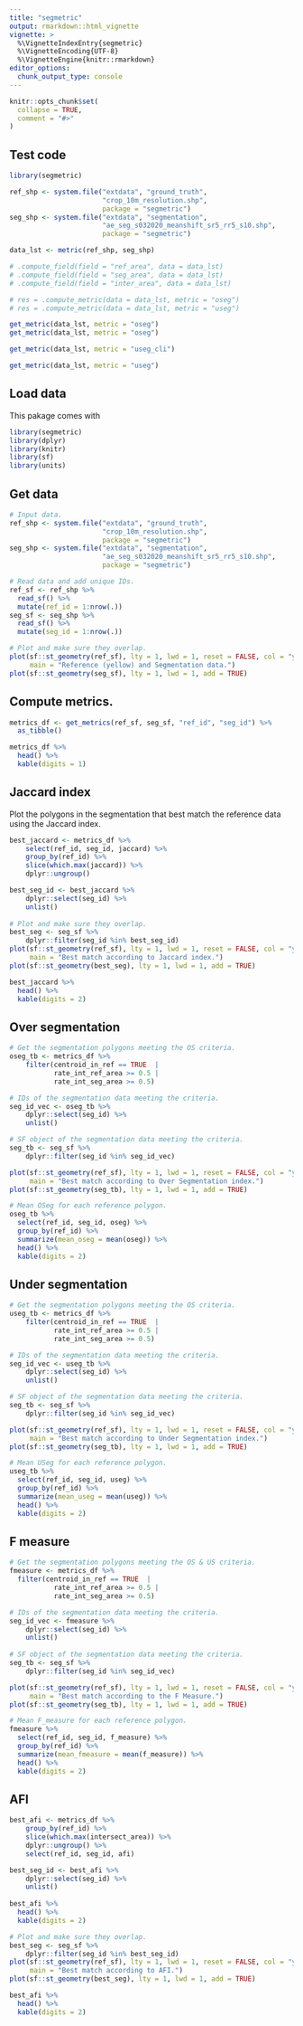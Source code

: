 ```yaml
---
title: "segmetric"
output: rmarkdown::html_vignette
vignette: >
  %\VignetteIndexEntry{segmetric}
  %\VignetteEncoding{UTF-8}
  %\VignetteEngine{knitr::rmarkdown}
editor_options: 
  chunk_output_type: console
---
```


```r
knitr::opts_chunk$set(
  collapse = TRUE,
  comment = "#>"
)
```

## Test code

```r
library(segmetric)

ref_shp <- system.file("extdata", "ground_truth", 
                       "crop_10m_resolution.shp", 
                       package = "segmetric")
seg_shp <- system.file("extdata", "segmentation", 
                       "ae_seg_s032020_meanshift_sr5_rr5_s10.shp",
                       package = "segmetric")

data_lst <- metric(ref_shp, seg_shp)

# .compute_field(field = "ref_area", data = data_lst)
# .compute_field(field = "seg_area", data = data_lst)
# .compute_field(field = "inter_area", data = data_lst)

# res = .compute_metric(data = data_lst, metric = "oseg")
# res = .compute_metric(data = data_lst, metric = "useg")

get_metric(data_lst, metric = "oseg")
get_metric(data_lst, metric = "oseg")

get_metric(data_lst, metric = "useg_cli")

get_metric(data_lst, metric = "useg")
```




## Load data

This pakage comes with 

```r

library(segmetric)
library(dplyr)
library(knitr)
library(sf)
library(units)

```

## Get data 

```r

# Input data.
ref_shp <- system.file("extdata", "ground_truth", 
                       "crop_10m_resolution.shp", 
                       package = "segmetric")
seg_shp <- system.file("extdata", "segmentation", 
                       "ae_seg_s032020_meanshift_sr5_rr5_s10.shp",
                       package = "segmetric")

# Read data and add unique IDs.
ref_sf <- ref_shp %>%
  read_sf() %>%
  mutate(ref_id = 1:nrow(.))
seg_sf <- seg_shp %>%
  read_sf() %>%
  mutate(seg_id = 1:nrow(.))

# Plot and make sure they overlap.
plot(sf::st_geometry(ref_sf), lty = 1, lwd = 1, reset = FALSE, col = "yellow",
     main = "Reference (yellow) and Segmentation data.")
plot(sf::st_geometry(seg_sf), lty = 1, lwd = 1, add = TRUE)

```



## Compute metrics.

```r

metrics_df <- get_metrics(ref_sf, seg_sf, "ref_id", "seg_id") %>%
  as_tibble()

metrics_df %>%
  head() %>%
  kable(digits = 1)

```



## Jaccard index 

Plot the polygons in the segmentation that best match the reference data using
the Jaccard index.

```r

best_jaccard <- metrics_df %>%
    select(ref_id, seg_id, jaccard) %>%
    group_by(ref_id) %>%
    slice(which.max(jaccard)) %>%
    dplyr::ungroup() 

best_seg_id <- best_jaccard %>%
    dplyr::select(seg_id) %>%
    unlist()
    
# Plot and make sure they overlap.
best_seg <- seg_sf %>%
    dplyr::filter(seg_id %in% best_seg_id)
plot(sf::st_geometry(ref_sf), lty = 1, lwd = 1, reset = FALSE, col = "yellow",
     main = "Best match according to Jaccard index.")
plot(sf::st_geometry(best_seg), lty = 1, lwd = 1, add = TRUE)

best_jaccard %>%
  head() %>%
  kable(digits = 2)

```



## Over segmentation

```r

# Get the segmentation polygons meeting the OS criteria.
oseg_tb <- metrics_df %>%
    filter(centroid_in_ref == TRUE  | 
           rate_int_ref_area >= 0.5 |
           rate_int_seg_area >= 0.5) 

# IDs of the segmentation data meeting the criteria.
seg_id_vec <- oseg_tb %>%
    dplyr::select(seg_id) %>%
    unlist()

# SF object of the segmentation data meeting the criteria.
seg_tb <- seg_sf %>%
    dplyr::filter(seg_id %in% seg_id_vec)

plot(sf::st_geometry(ref_sf), lty = 1, lwd = 1, reset = FALSE, col = "yellow",
     main = "Best match according to Over Segmentation index.")
plot(sf::st_geometry(seg_tb), lty = 1, lwd = 1, add = TRUE)

# Mean OSeg for each reference polygon.
oseg_tb %>%
  select(ref_id, seg_id, oseg) %>%
  group_by(ref_id) %>%
  summarize(mean_oseg = mean(oseg)) %>%
  head() %>%
  kable(digits = 2)

```



## Under segmentation

```r

# Get the segmentation polygons meeting the OS criteria.
useg_tb <- metrics_df %>%
    filter(centroid_in_ref == TRUE  | 
           rate_int_ref_area >= 0.5 |
           rate_int_seg_area >= 0.5) 

# IDs of the segmentation data meeting the criteria.
seg_id_vec <- useg_tb %>%
    dplyr::select(seg_id) %>%
    unlist()

# SF object of the segmentation data meeting the criteria.
seg_tb <- seg_sf %>%
    dplyr::filter(seg_id %in% seg_id_vec)

plot(sf::st_geometry(ref_sf), lty = 1, lwd = 1, reset = FALSE, col = "yellow",
     main = "Best match according to Under Segmentation index.")
plot(sf::st_geometry(seg_tb), lty = 1, lwd = 1, add = TRUE)

# Mean USeg for each reference polygon.
useg_tb %>%
  select(ref_id, seg_id, useg) %>%
  group_by(ref_id) %>%
  summarize(mean_useg = mean(useg)) %>%
  head() %>%
  kable(digits = 2)

```



## F measure

```r

# Get the segmentation polygons meeting the OS & US criteria.
fmeasure <- metrics_df %>%
  filter(centroid_in_ref == TRUE  | 
           rate_int_ref_area >= 0.5 |
           rate_int_seg_area >= 0.5) 

# IDs of the segmentation data meeting the criteria.
seg_id_vec <- fmeasure %>%
    dplyr::select(seg_id) %>%
    unlist()
    
# SF object of the segmentation data meeting the criteria.
seg_tb <- seg_sf %>%
    dplyr::filter(seg_id %in% seg_id_vec)

plot(sf::st_geometry(ref_sf), lty = 1, lwd = 1, reset = FALSE, col = "yellow",
     main = "Best match according to the F Measure.")
plot(sf::st_geometry(seg_tb), lty = 1, lwd = 1, add = TRUE)

# Mean F_measure for each reference polygon.
fmeasure %>%
  select(ref_id, seg_id, f_measure) %>%
  group_by(ref_id) %>%
  summarize(mean_fmeasure = mean(f_measure)) %>%
  head() %>%
  kable(digits = 2)

```



## AFI

```r

best_afi <- metrics_df %>%
    group_by(ref_id) %>%
    slice(which.max(intersect_area)) %>%
    dplyr::ungroup() %>%
    select(ref_id, seg_id, afi)

best_seg_id <- best_afi %>%
    dplyr::select(seg_id) %>%
    unlist()
    
best_afi %>%
  head() %>%
  kable(digits = 2)

# Plot and make sure they overlap.
best_seg <- seg_sf %>%
    dplyr::filter(seg_id %in% best_seg_id)
plot(sf::st_geometry(ref_sf), lty = 1, lwd = 1, reset = FALSE, col = "yellow",
     main = "Best match according to AFI.")
plot(sf::st_geometry(best_seg), lty = 1, lwd = 1, add = TRUE)

best_afi %>%
  head() %>%
  kable(digits = 2)

```

